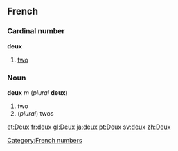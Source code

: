 ==French==
===Cardinal number===
'''deux'''

#[[two]]

===Noun===
'''deux''' ''m'' (''plural'' '''deux''')

#two
#(''plural'') twos

<!--do not add non-English translations-->

[[et:Deux]]
[[fr:deux]]
[[gl:Deux]]
[[ja:deux]]
[[pt:Deux]]
[[sv:deux]]
[[zh:Deux]]
[[Category:French numbers]]